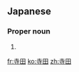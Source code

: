 ==Japanese==
{{ja-kanjitab|てら|だ}}

===Proper noun===
{{ja-pos|proper|てらだ}}

# {{surname|lang=ja|sort=てらだ}}

[[fr:寺田]]
[[ko:寺田]]
[[zh:寺田]]